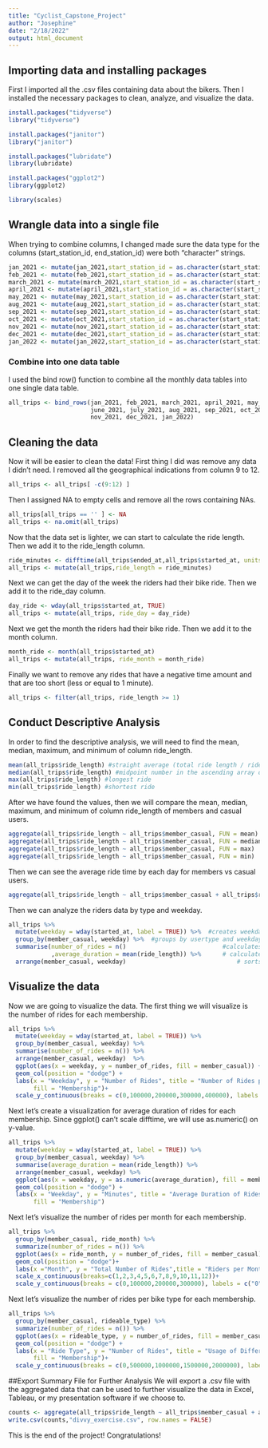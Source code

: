 ```yaml
---
title: "Cyclist_Capstone_Project"
author: "Josephine"
date: "2/18/2022"
output: html_document
---
```


## Importing data and installing packages
First I imported all the .csv files containing data about the bikers. Then I installed the necessary packages to clean, analyze, and visualize the data.

```r
install.packages("tidyverse")
library("tidyverse")

install.packages("janitor")
library("janitor")

install.packages("lubridate")
library(lubridate)

install.packages("ggplot2")
library(ggplot2)

library(scales)
```

## Wrangle data into a single file
When trying to combine columns, I changed made sure the data type for the columns (start_station_id, end_station_id) were both "character" strings.
```r
jan_2021 <- mutate(jan_2021,start_station_id = as.character(start_station_id), end_station_id = as.character(end_station_id))
feb_2021 <- mutate(feb_2021,start_station_id = as.character(start_station_id), end_station_id = as.character(end_station_id))
march_2021 <- mutate(march_2021,start_station_id = as.character(start_station_id), end_station_id = as.character(end_station_id))
april_2021 <- mutate(april_2021,start_station_id = as.character(start_station_id), end_station_id = as.character(end_station_id))
may_2021 <- mutate(may_2021,start_station_id = as.character(start_station_id), end_station_id = as.character(end_station_id))
aug_2021 <- mutate(aug_2021,start_station_id = as.character(start_station_id), end_station_id = as.character(end_station_id))
sep_2021 <- mutate(sep_2021,start_station_id = as.character(start_station_id), end_station_id = as.character(end_station_id))
oct_2021 <- mutate(oct_2021,start_station_id = as.character(start_station_id), end_station_id = as.character(end_station_id))
nov_2021 <- mutate(nov_2021,start_station_id = as.character(start_station_id), end_station_id = as.character(end_station_id))
dec_2021 <- mutate(dec_2021,start_station_id = as.character(start_station_id), end_station_id = as.character(end_station_id))
jan_2022 <- mutate(jan_2022,start_station_id = as.character(start_station_id), end_station_id = as.character(end_station_id))
```

### Combine into one data table
I used the bind row() function to combine all the monthly data tables into one single data table.
```r
all_trips <- bind_rows(jan_2021, feb_2021, march_2021, april_2021, may_2021, 
                       june_2021, july_2021, aug_2021, sep_2021, oct_2021,
                       nov_2021, dec_2021, jan_2022)
```

## Cleaning the data
Now it will be easier to clean the data! First thing I did was remove any data I didn't need. I removed all the geographical indications from column 9 to 12.
```r
all_trips <- all_trips[ -c(9:12) ]
```

Then I assigned NA to empty cells and remove all the rows containing NAs.
```r
all_trips[all_trips == '' ] <- NA
all_trips <- na.omit(all_trips)
```

Now that the data set is lighter, we can start to calculate the ride length. Then we add it to the ride_length column.
```r
ride_minutes <- difftime(all_trips$ended_at,all_trips$started_at, units = "mins")
all_trips <- mutate(all_trips,ride_length = ride_minutes)
```

Next we can get the day of the week the riders had their bike ride. Then we add it to the ride_day column.
```r
day_ride <- wday(all_trips$started_at, TRUE)
all_trips <- mutate(all_trips, ride_day = day_ride)
```

Next we get the month the riders had their bike ride. Then we add it to the month column.
```r
month_ride <- month(all_trips$started_at)
all_trips <- mutate(all_trips, ride_month = month_ride)
```

Finally we want to remove any rides that have a negative time amount and that are too short (less or equal to 1 minute). 
```r
all_trips <- filter(all_trips, ride_length >= 1)
```

## Conduct Descriptive Analysis
In order to find the descriptive analysis, we will need to find the mean, median, maximum, and minimum of column ride_length. 
```r
mean(all_trips$ride_length) #straight average (total ride length / rides)
median(all_trips$ride_length) #midpoint number in the ascending array of ride lengths
max(all_trips$ride_length) #longest ride
min(all_trips$ride_length) #shortest ride
```

After we have found the values, then we will compare the mean, median, maximum, and minimum of column ride_length of members and casual users.
```r
aggregate(all_trips$ride_length ~ all_trips$member_casual, FUN = mean)
aggregate(all_trips$ride_length ~ all_trips$member_casual, FUN = median)
aggregate(all_trips$ride_length ~ all_trips$member_casual, FUN = max)
aggregate(all_trips$ride_length ~ all_trips$member_casual, FUN = min)
```

Then we can see the average ride time by each day for members vs casual users.
```r
aggregate(all_trips$ride_length ~ all_trips$member_casual + all_trips$ride_day, FUN = mean)
```

Then we can analyze the riders data by type and weekday.
```r
all_trips %>% 
  mutate(weekday = wday(started_at, label = TRUE)) %>%  #creates weekday field using wday()
  group_by(member_casual, weekday) %>%  #groups by usertype and weekday
  summarise(number_of_rides = n()							#calculates the number of rides and average duration 
            ,average_duration = mean(ride_length)) %>% 		# calculates the average duration
  arrange(member_casual, weekday)								# sorts
```

## Visualize the data
Now we are going to visualize the data. The first thing we will visualize is the number of rides for each membership.
```r
all_trips %>% 
  mutate(weekday = wday(started_at, label = TRUE)) %>% 
  group_by(member_casual, weekday) %>% 
  summarise(number_of_rides = n()) %>% 
  arrange(member_casual, weekday)  %>% 
  ggplot(aes(x = weekday, y = number_of_rides, fill = member_casual)) +
  geom_col(position = "dodge") +
  labs(x = "Weekday", y = "Number of Rides", title = "Number of Rides per Day of the Week", 
       fill = "Membership")+
  scale_y_continuous(breaks = c(0,100000,200000,300000,400000), labels = c("0","100K","200K","300K","400K"))
```

Next let's create a visualization for average duration of rides for each membership. Since ggplot() can't scale difftime, we will use as.numeric() on y-value. 
```r
all_trips %>% 
  mutate(weekday = wday(started_at, label = TRUE)) %>%  
  group_by(member_casual, weekday) %>%  
  summarise(average_duration = mean(ride_length)) %>% 		
  arrange(member_casual, weekday) %>% 
  ggplot(aes(x = weekday, y = as.numeric(average_duration), fill = member_casual)) +
  geom_col(position = "dodge") +
  labs(x = "Weekday", y = "Minutes", title = "Average Duration of Rides per Day of the Week",
       fill = "Membership")
```

Next let's visualize the number of rides per month for each membership.
```r
all_trips %>% 
  group_by(member_casual, ride_month) %>% 
  summarize(number_of_rides = n()) %>% 
  ggplot(aes(x = ride_month, y = number_of_rides, fill = member_casual))+
  geom_col(position = "dodge")+
  labs(x ="Month", y = "Total Number of Rides",title = "Riders per Month (2021)" , fill = "Membership")+
  scale_x_continuous(breaks=c(1,2,3,4,5,6,7,8,9,10,11,12))+
  scale_y_continuous(breaks = c(0,100000,200000,300000), labels = c("0","100K","200K","300K"))
```

Next let's visualize the number of rides per bike type for each membership.
```r
all_trips %>% 
  group_by(member_casual, rideable_type) %>% 
  summarize(number_of_rides = n()) %>% 
  ggplot(aes(x = rideable_type, y = number_of_rides, fill = member_casual))+
  geom_col(position = "dodge") +
  labs(x = "Ride Type", y = "Number of Rides", title = "Usage of Different Ride Types", 
       fill = "Membership")+
  scale_y_continuous(breaks = c(0,500000,1000000,1500000,2000000), labels = c("0","500K","1M","1.5M","2M"))
```

##Export Summary File for Further Analysis
We will export a .csv file with the aggregated data that can be used to further visualize the data in Excel, Tableau, or my presentation software if we choose to.
```r
counts <- aggregate(all_trips$ride_length ~ all_trips$member_casual + all_trips$ride_day, FUN = mean)
write.csv(counts,"divvy_exercise.csv", row.names = FALSE)
```

This is the end of the project! Congratulations!